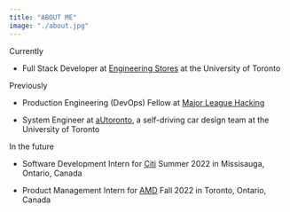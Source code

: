```yaml
---
title: "ABOUT ME"
image: "./about.jpg"
---
```



<Underlining>Currently</Underlining>

- Full Stack Developer at <a href="https://stores.skule.ca/" target="_blank" rel="nofollow noopener noreferrer" aria-label="External Link"><Underlining>Engineering Stores</Underlining></a> at the University of Toronto

<Underlining>Previously</Underlining>

- Production Engineering (DevOps) Fellow at <a href="https://fellowship.mlh.io/" target="_blank" rel="nofollow noopener noreferrer" aria-label="External Link"><Underlining>Major League Hacking</Underlining></a>

- System Engineer at <a href="https://www.autodrive.utoronto.ca/" target="_blank" rel="nofollow noopener noreferrer" aria-label="External Link"><Underlining>aUtoronto</Underlining></a>, a self-driving car design team at the University of Toronto

<Underlining>In the future</Underlining>

- Software Development Intern for <a href="https://www.citigroup.com/citi/" target="_blank" rel="nofollow noopener noreferrer" aria-label="External Link"><Underlining>Citi</Underlining></a> Summer 2022 in Missisauga, Ontario, Canada

- Product Management Intern for <a href="https://www.amd.com/en" target="_blank" rel="nofollow noopener noreferrer" aria-label="External Link"><Underlining>AMD</Underlining></a> Fall 2022 in Toronto, Ontario, Canada



